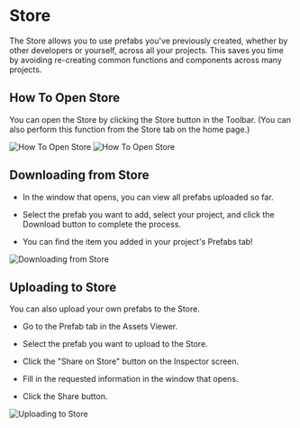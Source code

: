 # Store


The Store allows you to use prefabs you've previously created, whether by other developers or yourself, across all your projects. This saves you time by avoiding re-creating common functions and components across many projects.

## How To Open Store

You can open the Store by clicking the Store button in the Toolbar. (You can also perform this function from the Store tab on the home page.)

<Image src="/studio-docs/tutorial/store/fromHomePage.png" alt="How To Open Store" width={1008/2} height={689/2} className="pt-6" />
<Image src="/studio-docs/tutorial/store/fromStudio.gif" alt="How To Open Store" width={1280/2} height={699/2} className="pt-6" />

## Downloading from Store

- In the window that opens, you can view all prefabs uploaded so far.

- Select the prefab you want to add, select your project, and click the Download button to complete the process.

- You can find the item you added in your project's Prefabs tab!

<Image src="/studio-docs/tutorial/store/download.gif" alt="Downloading from Store" width={1186/2} height={693/2} className="pt-6" />

## Uploading to Store

You can also upload your own prefabs to the Store.

- Go to the Prefab tab in the Assets Viewer.

- Select the prefab you want to upload to the Store.

- Click the "Share on Store" button on the Inspector screen.

- Fill in the requested information in the window that opens.

- Click the Share button.

<Image src="/studio-docs/tutorial/store/uploading.gif" alt="Uploading to Store" width={1920/3} height={1057/3} className="pt-6" />